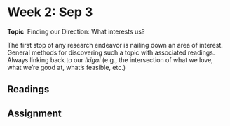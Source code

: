 # Week 2: Sep 3

<div class="boxed">
**Topic** \ Finding our Direction: What interests us?</div>

The first stop of any research endeavor is nailing down an area of interest. General methods for discovering such a topic with associated readings. Always linking back to our _Ikigai_ (e.g., the intersection of what we love, what we're good at, what's feasible, etc.)

## Readings

## Assignment